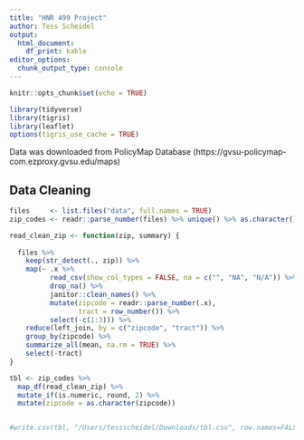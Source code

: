 ```yaml
---
title: "HNR 499 Project"
author: Tess Scheidel
output: 
  html_document: 
    df_print: kable
editor_options: 
  chunk_output_type: console
---
```


```r
knitr::opts_chunk$set(echo = TRUE)

library(tidyverse)
library(tigris)
library(leaflet)
options(tigris_use_cache = TRUE)
```

Data was downloaded from PolicyMap Database (https://gvsu-policymap-com.ezproxy.gvsu.edu/maps)

## Data Cleaning

```r

files     <- list.files("data", full.names = TRUE) 
zip_codes <- readr::parse_number(files) %>% unique() %>% as.character()

read_clean_zip <- function(zip, summary) {
  
  files %>% 
    keep(str_detect(., zip)) %>% 
    map(~ .x %>% 
          read_csv(show_col_types = FALSE, na = c("", "NA", "N/A")) %>%
          drop_na() %>%
          janitor::clean_names() %>% 
          mutate(zipcode = readr::parse_number(.x),
                 tract = row_number()) %>% 
          select(-c(1:3))) %>% 
    reduce(left_join, by = c("zipcode", "tract")) %>% 
    group_by(zipcode) %>% 
    summarize_all(mean, na.rm = TRUE) %>% 
    select(-tract) 
}

tbl <- zip_codes %>% 
  map_df(read_clean_zip) %>% 
  mutate_if(is.numeric, round, 2) %>%
  mutate(zipcode = as.character(zipcode))


#write.csv(tbl, "/Users/tessscheidel/Downloads/tbl.csv", row.names=FALSE)
```

```r


```

